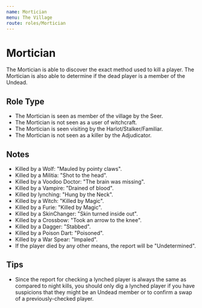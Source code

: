 ```yaml
---
name: Mortician
menu: The Village
route: roles/Mortician
---
```


# Mortician

The Mortician is able to discover the exact method used to kill a player. The Mortician is also able to determine if the dead player is a member of the Undead.

## Role Type

- The Mortician is seen as member of the village by the Seer.
- The Mortician is not seen as a user of witchcraft.
- The Mortician is seen visiting by the Harlot/Stalker/Familiar.
- The Mortician is not seen as a killer by the Adjudicator.

## Notes

- Killed by a Wolf: "Mauled by pointy claws".
- Killed by a Militia: "Shot to the head".
- Killed by a Voodoo Doctor: "The brain was missing".
- Killed by a Vampire: "Drained of blood".
- Killed by lynching: "Hung by the Neck".
- Killed by a Witch: "Killed by Magic".
- Killed by a Furie: "Killed by Magic".
- Killed by a SkinChanger: "Skin turned inside out".
- Killed by a Crossbow: "Took an arrow to the knee".
- Killed by a Dagger: "Stabbed".
- Killed by a Poison Dart: "Poisoned".
- Killed by a War Spear: "Impaled".
- If the player died by any other means, the report will be "Undetermined".

## Tips

- Since the report for checking a lynched player is always the same as compared to night kills, you should only dig a lynched player if you have suspicions that they might be an Undead member or to confirm a swap of a previously-checked player.
